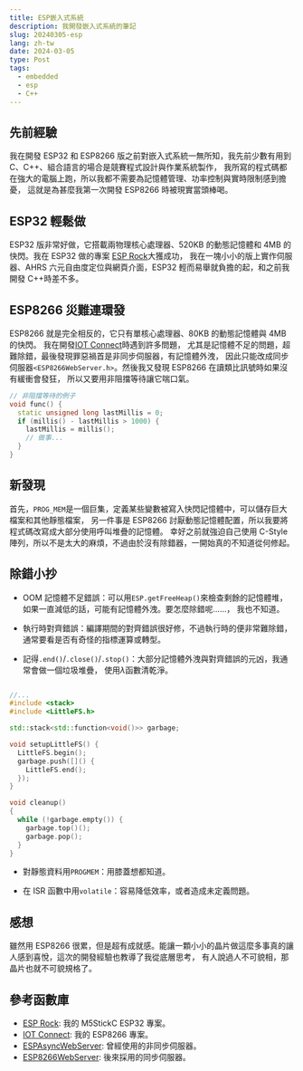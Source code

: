```yaml
---
title: ESP嵌入式系統
description: 我開發嵌入式系統的筆記
slug: 20240305-esp
lang: zh-tw
date: 2024-03-05
type: Post
tags:
  - embedded
  - esp
  - C++
---
```


## 先前經驗

我在開發 ESP32 和 ESP8266 版之前對嵌入式系統一無所知，我先前少數有用到 C、C++、組合語言的場合是競賽程式設計與作業系統製作，
我所寫的程式碼都在強大的電腦上跑，所以我都不需要為記憶體管理、功率控制與實時限制感到擔憂，
這就是為甚麼我第一次開發 ESP8266 時被現實當頭棒喝。

## ESP32 輕鬆做

ESP32 版非常好做，它搭載兩物理核心處理器、520KB 的動態記憶體和 4MB 的快閃。我在 ESP32 做的專案
[ESP Rock](https://github.com/algasami/esp_rock)大獲成功，
我在一塊小小的版上實作伺服器、AHRS 六元自由度定位與網頁介面，ESP32 輕而易舉就負擔的起，和之前我開發 C++時差不多。

## ESP8266 災難連環發

ESP8266 就是完全相反的，它只有單核心處理器、80KB 的動態記憶體與 4MB 的快閃。
我在開發[IOT Connect](https://github.com/algasami/iot_connect)時遇到許多問題，
尤其是記憶體不足的問題，超難除錯，最後發現罪惡禍首是非同步伺服器，有記憶體外洩，
因此只能改成同步伺服器`<ESP8266WebServer.h>`。然後我又發現 ESP8266 在讀類比訊號時如果沒有緩衝會發狂，
所以又要用非阻擋等待讓它喘口氣。

```cpp
// 非阻擋等待的例子
void func() {
  static unsigned long lastMillis = 0;
  if (millis() - lastMillis > 1000) {
    lastMillis = millis();
    // 做事...
  }
}
```

## 新發現

首先，`PROG_MEM`是一個巨集，定義某些變數被寫入快閃記憶體中，可以儲存巨大檔案和其他靜態檔案，
另一件事是 ESP8266 討厭動態記憶體配置，所以我要將程式碼改寫成大部分使用呼叫堆疊的記憶體。
幸好之前就強迫自己使用 C-Style 陣列，所以不是太大的麻煩，不過由於沒有除錯器，一開始真的不知道從何修起。

## 除錯小抄

- OOM 記憶體不足錯誤：可以用`ESP.getFreeHeap()`來檢查剩餘的記憶體堆，如果一直減低的話，可能有記憶體外洩。要怎麼除錯呢……，
  我也不知道。

- 執行時對齊錯誤：編譯期間的對齊錯誤很好修，不過執行時的便非常難除錯，通常要看是否有奇怪的指標運算或轉型。

- 記得`.end()`/`.close()`/`.stop()`：大部分記憶體外洩與對齊錯誤的元凶，我通常會做一個垃圾堆疊，
  使用$\lambda$函數清乾淨。

```cpp

//...
#include <stack>
#include <LittleFS.h>

std::stack<std::function<void()>> garbage;

void setupLittleFS() {
  LittleFS.begin();
  garbage.push([]() {
    LittleFS.end();
  });
}

void cleanup()
{
  while (!garbage.empty()) {
    garbage.top()();
    garbage.pop();
  }
}
```

- 對靜態資料用`PROGMEM`：用膝蓋想都知道。

- 在 ISR 函數中用`volatile`：容易降低效率，或者造成未定義問題。

## 感想

雖然用 ESP8266 很累，但是超有成就感。能讓一顆小小的晶片做這麼多事真的讓人感到喜悅，這次的開發經驗也教導了我從底層思考，
有人說過人不可貌相，那晶片也就不可貌規格了。

## 參考函數庫

- [ESP Rock](https://github.com/algasami/esp_rock): 我的 M5StickC ESP32 專案。
- [IOT Connect](https://github.com/algasami/iot_connect): 我的 ESP8266 專案。
- [ESPAsyncWebServer](https://github.com/me-no-dev/ESPAsyncWebServer): 曾經使用的非同步伺服器。
- [ESP8266WebServer](https://github.com/esp8266/Arduino/tree/master/libraries/ESP8266WebServer): 後來採用的同步伺服器。
